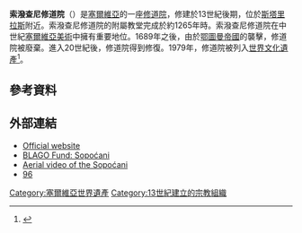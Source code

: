 {{Coord|43|7|5|N|20|22|26|E|display=title}}
{{世界文化遗产概要表
| site_img = File:Manastir_Sopoćani_-_Monastery_Sopocani.jpg
| site_img_capt = 索潑查尼修道院（Sopoćani）外觀
| site_img_width = 350px
| zh_name = 索潑查尼修道院
| en_name = Manastir Sopoćani
| fr_name = 
| country = {{CRO}}
| Region = 欧洲和北美地区
| criterion_c =(i)(iii)
|ID=
| rg_year = 1979
| ex_rg_year = 
| remarks = 
| org_url = http://whc.unesco.org/en/list/96
| map_img = 
| map_img_width =
}}
'''索潑查尼修道院'''（{{lang-sr|Манастир Сопоћани / Manastir Sopoćani}}）是[[塞爾維亞|塞爾維亞]]的一座[[修道院|修道院]]，修建於13世紀後期，位於[[斯塔里拉斯|斯塔里拉斯]]附近。索潑查尼修道院的附屬教堂完成於約1265年時。索潑查尼修道院在中世紀[[塞爾維亞美術|塞爾維亞美術]]中擁有重要地位。1689年之後，由於[[鄂圖曼帝國|鄂圖曼帝國]]的襲擊，修道院被廢棄。進入20世紀後，修道院得到修復。1979年，修道院被列入[[世界文化遺產|世界文化遺產]]<ref>{{cite web|url=http://whc.unesco.org/en/list/96|title=Stari Ras and Sopoćani|publisher=UNESCO |date= |accessdate=2014-11-05}}</ref>。

== 參考資料 ==
{{reflist}}

== 外部連結 ==
{{Commonscat|Sopocani Monastery}}
*[https://web.archive.org/web/20081207010149/http://www.manastirsopocani.org/ Official website]
*[http://www.srpskoblago.org/Archives/Sopocani/index.html BLAGO Fund: Sopoćani]
*[http://vimeo.com/25585412 Aerial video of the Sopoćani]
* [http://whc.unesco.org/en/list/96 96]

[[Category:塞爾維亞世界遺產|Category:塞爾維亞世界遺產]]
[[Category:13世紀建立的宗教組織|Category:13世紀建立的宗教組織]]